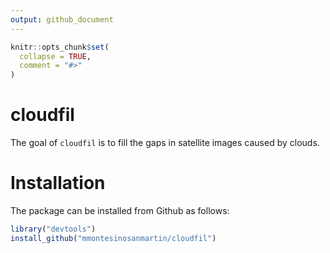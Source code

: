 ```yaml
---
output: github_document
---
```


<!-- README.md is generated from README.Rmd. Please edit that file -->

```r
knitr::opts_chunk$set(
  collapse = TRUE,
  comment = "#>"
)
```

# cloudfil

<!-- badges: start -->
<!-- badges: end -->

The goal of `cloudfil` is to fill the gaps in satellite images caused by clouds.

# Installation

The package can be installed from Github as follows:

```r
library("devtools")
install_github("mmontesinosanmartin/cloudfil")
```

